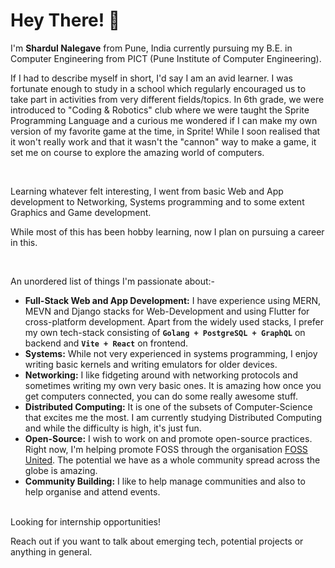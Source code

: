 
# Hey There! 👋
I'm **Shardul Nalegave** from Pune, India currently pursuing my B.E. in Computer Engineering from PICT (Pune Institute of Computer Engineering).

If I had to describe myself in short, I'd say I am an avid learner. I was fortunate enough to study in a school which regularly encouraged us to take part in activities from very different fields/topics. In 6th grade, we were introduced to "Coding & Robotics" club where we were taught the Sprite Programming Language and a curious me wondered if I can make my own version of my favorite game at the time, in Sprite! While I soon realised that it won't really work and that it wasn't the "cannon" way to make a game, it set me on course to explore the amazing world of computers.

<br />

Learning whatever felt interesting, I went from basic Web and App development to Networking, Systems programming and to some extent Graphics and Game development.

While most of this has been hobby learning, now I plan on pursuing a career in this.

<br />

An unordered list of things I'm passionate about:-
- **Full-Stack Web and App Development:** I have experience using MERN, MEVN and Django stacks for Web-Development and using Flutter for cross-platform development. Apart from the widely used stacks, I prefer my own tech-stack consisting of **`Golang + PostgreSQL + GraphQL`** on backend and **`Vite + React`** on frontend.
- **Systems:** While not very experienced in systems programming, I enjoy writing basic kernels and writing emulators for older devices.
- **Networking:** I like fidgeting around with networking protocols and sometimes writing my own very basic ones. It is amazing how once you get computers connected, you can do some really awesome stuff.
- **Distributed Computing:** It is one of the subsets of Computer-Science that excites me the most. I am currently studying Distributed Computing and while the difficulty is high, it's just fun.
- **Open-Source:** I wish to work on and promote open-source practices. Right now, I'm helping promote FOSS through the organisation [FOSS United](https://fossunited.org/). The potential we have as a whole community spread across the globe is amazing.
- **Community Building:** I like to help manage communities and also to help organise and attend events.

<br />
Looking for internship opportunities!

Reach out if you want to talk about emerging tech, potential projects or anything in general.